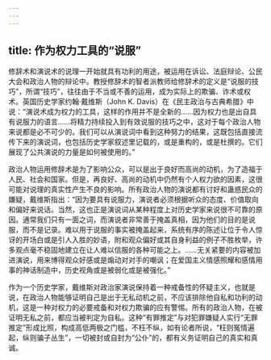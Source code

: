 ```yaml
---
---
---
```

title: 作为权力工具的“说服”
---





修辞术和演说术的说理一开始就具有功利的用途，被运用在诉讼、法庭辩论、公民大会和政治人物的辩论中。教授修辞术的智者派教师给修辞术的定义是“说服的技巧”，所谓“技巧”，往往由于不当或不善的运用，成为实际上的欺骗、诈术或权术。英国历史学家约翰·戴维斯（John K. Davis）在《民主政治与古典希腊》中说：“演说术成为权力的工具，这样的作用并不是全新的……因为权力也是出自具有说服力的语言……将精力持续投入到有效说服的技巧之中，这对于每个政治人物来说都是必不可少的。我们可以从演说词中看到这种努力的结果，这既包括直接流传下来的演说词，也包括历史学家叙述里记载的，或是重构的，或是杜撰的。它们展现了公共演说的力量是如何被使用的。”

政治人物运用修辞术是为了影响公众，可以是出于良好而高尚的动机，为了造福于人民、社会和国家。但是，再良好、高尚的动机中仍然有个人权力欲的因素，这很可能对说理的真实性产生不良的影响。所有政治人物的演说都有讨好和蛊惑民众的嫌疑，戴维斯指出：“因为要具有说服力，演说者必须根据听众的态度、价值取向和偏好来说话。当然，这也正是演说词从某种程度上对历史学家来说很不可靠的原因。通常我们只有一面之词，而演说者非常善于掩盖真相，因为他们的目的是说服，而不是记录。难以用于说服的事实被掩盖起来，系统有序的陈述让位于令人惊讶的开场白或是引人入胜的妙语，附和观众偏好或其自身利益的例子不胜枚举，许多观点毫不稳固地建立在让人难以信服的各种可能之上。……无关紧要的内容被加进演说，用来博得观众好感或是煽动对对手的嘲讽；在爱国主义情感照耀和感情用事的神话制造中，历史视角或是被弱化或是被强化。”

作为一个历史学家，戴维斯对政治家演说保持着一种戒备性的怀疑主义，也就是说，在政治人物能够证明自己是出于无私动机之前，不应该排除他自私和功利的动机，这是一种对权力的必要戒备和对权力欺骗的应有警惕。所有的政治人物，在被证明无私之前，都应当被判定为自私。这种“有罪推定”与对犯罪嫌疑人实行“无罪推定”形成比照，构成高低两极之门槛，不枉不纵，如有论者所说，“枉则冤情遍起，纵则骗子丛生”，一切被封或自封为“公仆”的，都有义务证明自己的真实和真诚。